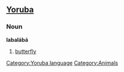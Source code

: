 ==[[Yoruba]]==
===Noun===
'''labalábá'''

# [[butterfly]]
[[Category:Yoruba language]] [[Category:Animals]]